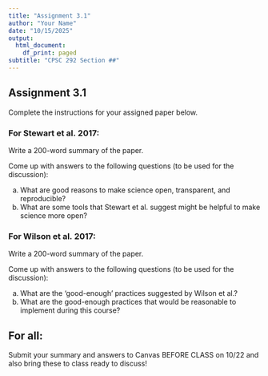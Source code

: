 ```yaml
---
title: "Assignment 3.1"
author: "Your Name"
date: "10/15/2025"
output:
  html_document:
    df_print: paged
subtitle: "CPSC 292 Section ##"
---
```


## Assignment 3.1


Complete the instructions for your assigned paper below.

### For Stewart et al. 2017:

Write a 200-word summary of the paper.

Come up with answers to the following questions (to be used for the discussion):

  a. What are good reasons to make science open, transparent, and reproducible?
  b. What are some tools that Stewart et al. suggest might be helpful to make science more open?

### For Wilson et al. 2017:

Write a 200-word summary of the paper.

Come up with answers to the following questions (to be used for the discussion):

  a. What are the ‘good-enough’ practices suggested by Wilson et al.?
  b. What are the good-enough practices that would be reasonable to implement during this course?
  
## For all:

Submit your summary and answers to Canvas BEFORE CLASS on 10/22 and also bring these to class ready to discuss!

